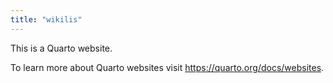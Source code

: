 ```yaml
---
title: "wikilis"
---
```


This is a Quarto website.

To learn more about Quarto websites visit <https://quarto.org/docs/websites>.

